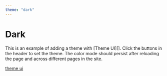 ```yaml
---
theme: "dark" 
---
```



# Dark

This is an example of adding a theme with [Theme UI][].
Click the buttons in the header to set the theme.
The color mode should persist after reloading the page and across different pages in the site.

[theme ui](https://theme-ui.now.sh)